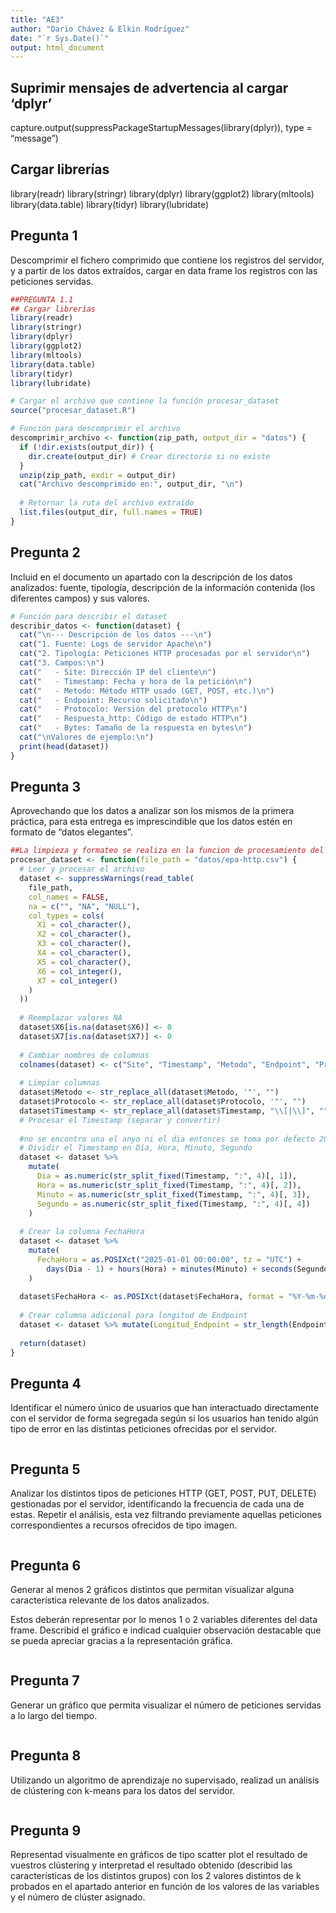 ```yaml
---
title: "AE3"
author: "Dario Chávez & Elkin Rodríguez"
date: "`r Sys.Date()`"
output: html_document
---
```


## Suprimir mensajes de advertencia al cargar 'dplyr'

capture.output(suppressPackageStartupMessages(library(dplyr)), type = "message")

## Cargar librerías

library(readr) library(stringr) library(dplyr) library(ggplot2)
library(mltools) library(data.table) library(tidyr) library(lubridate)

## Pregunta 1

Descomprimir el fichero comprimido que contiene los registros del 
servidor, y a partir de los datos extraídos, cargar en data frame los 
registros con las peticiones servidas.  

```r

##PREGUNTA 1.1
## Cargar librerías
library(readr)
library(stringr)
library(dplyr)
library(ggplot2)
library(mltools)
library(data.table)
library(tidyr)
library(lubridate)

# Cargar el archivo que contiene la función procesar_dataset
source("procesar_dataset.R")

# Función para descomprimir el archivo
descomprimir_archivo <- function(zip_path, output_dir = "datos") {
  if (!dir.exists(output_dir)) {
    dir.create(output_dir) # Crear directorio si no existe
  }
  unzip(zip_path, exdir = output_dir)
  cat("Archivo descomprimido en:", output_dir, "\n")
  
  # Retornar la ruta del archivo extraído
  list.files(output_dir, full.names = TRUE)
}
```

## Pregunta 2

Incluid en el documento un apartado con la descripción de los datos 
analizados: fuente, tipología, descripción de la información contenida 
(los diferentes campos) y sus valores. 

```r
# Función para describir el dataset
describir_datos <- function(dataset) {
  cat("\n--- Descripción de los datos ---\n")
  cat("1. Fuente: Logs de servidor Apache\n")
  cat("2. Tipología: Peticiones HTTP procesadas por el servidor\n")
  cat("3. Campos:\n")
  cat("   - Site: Dirección IP del cliente\n")
  cat("   - Timestamp: Fecha y hora de la petición\n")
  cat("   - Metodo: Método HTTP usado (GET, POST, etc.)\n")
  cat("   - Endpoint: Recurso solicitado\n")
  cat("   - Protocolo: Versión del protocolo HTTP\n")
  cat("   - Respuesta_http: Código de estado HTTP\n")
  cat("   - Bytes: Tamaño de la respuesta en bytes\n")
  cat("\nValores de ejemplo:\n")
  print(head(dataset))
}

```

## Pregunta 3

Aprovechando que los datos a analizar son los mismos de la primera 
práctica, para esta entrega es imprescindible que los datos estén en 
formato de “datos elegantes”. 

```r
##La limpieza y formateo se realiza en la funcion de procesamiento del dataset
procesar_dataset <- function(file_path = "datos/epa-http.csv") {
  # Leer y procesar el archivo
  dataset <- suppressWarnings(read_table(
    file_path,
    col_names = FALSE,
    na = c("", "NA", "NULL"),
    col_types = cols(
      X1 = col_character(),
      X2 = col_character(),
      X3 = col_character(),
      X4 = col_character(),
      X5 = col_character(),
      X6 = col_integer(),
      X7 = col_integer()
    )
  ))
  
  # Reemplazar valores NA
  dataset$X6[is.na(dataset$X6)] <- 0
  dataset$X7[is.na(dataset$X7)] <- 0
  
  # Cambiar nombres de columnas
  colnames(dataset) <- c("Site", "Timestamp", "Metodo", "Endpoint", "Protocolo", "Respuesta_http", "Bytes")
  
  # Limpiar columnas
  dataset$Metodo <- str_replace_all(dataset$Metodo, '"', "")
  dataset$Protocolo <- str_replace_all(dataset$Protocolo, '"', "")
  dataset$Timestamp <- str_replace_all(dataset$Timestamp, "\\[|\\]", "")
  # Procesar el Timestamp (separar y convertir)
 
  #no se encontro una el anyo ni el dia entonces se toma por defecto 2025-01
  # Dividir el Timestamp en Día, Hora, Minuto, Segundo
  dataset <- dataset %>%
    mutate(
      Dia = as.numeric(str_split_fixed(Timestamp, ":", 4)[, 1]),
      Hora = as.numeric(str_split_fixed(Timestamp, ":", 4)[, 2]),
      Minuto = as.numeric(str_split_fixed(Timestamp, ":", 4)[, 3]),
      Segundo = as.numeric(str_split_fixed(Timestamp, ":", 4)[, 4])
    )
  
  # Crear la columna FechaHora
  dataset <- dataset %>%
    mutate(
      FechaHora = as.POSIXct("2025-01-01 00:00:00", tz = "UTC") +
        days(Dia - 1) + hours(Hora) + minutes(Minuto) + seconds(Segundo)
    )
  
  dataset$FechaHora <- as.POSIXct(dataset$FechaHora, format = "%Y-%m-%d %H:%M:%S")
  
  # Crear columna adicional para longitud de Endpoint
  dataset <- dataset %>% mutate(Longitud_Endpoint = str_length(Endpoint))
  
  return(dataset)
}

```

## Pregunta 4

Identificar el número único de usuarios que han interactuado 
directamente con el servidor de forma segregada según si los usuarios 
han tenido algún tipo de error en las distintas peticiones ofrecidas por el
servidor. 

```r


```

## Pregunta 5

Analizar los distintos tipos de peticiones HTTP (GET, POST, PUT, DELETE) 
gestionadas por el servidor, identificando la frecuencia de cada una de 
estas. Repetir el análisis, esta vez filtrando previamente aquellas 
peticiones correspondientes a recursos ofrecidos de tipo imagen.  

```r


```

## Pregunta 6

Generar al menos 2 gráficos distintos que permitan visualizar alguna 
característica relevante de los datos analizados.    

Estos deberán representar por lo menos 1 o 2 variables diferentes del 
data frame. Describid el gráfico e indicad cualquier observación 
destacable que se pueda apreciar gracias a la representación gráfica.

```r


```

## Pregunta 7

Generar un gráfico que permita visualizar el número de peticiones 
servidas a lo largo del tiempo. 

```r


```

## Pregunta 8

Utilizando un algoritmo de aprendizaje no supervisado, realizad un 
análisis de clústering con k-means para los datos del servidor.  

```r


```

## Pregunta 9

Representad visualmente en gráficos de tipo scatter plot el resultado de 
vuestros clústering y interpretad el resultado obtenido (describid las 
características de los distintos grupos) con los 2 valores distintos de k 
probados en el apartado anterior en función de los valores de las variables y el número de clúster asignado.   

```r


```